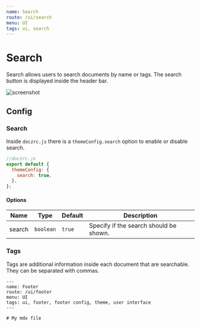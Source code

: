 ```yaml
---
name: Search
route: /ui/search
menu: UI
tags: ui, search
---
```



# Search

Search allows users to search documents by name or tags. The search button is displayed inside the header bar.

<img src={screenshot} alt="screenshot" />

## Config

### Search

Inside `doczrc.js` there is a `themeConfig.search` option to enable or disable search.

```js
//doczrc.js
export default {
  themeConfig: {
    search: true,
  },
};
```

#### Options

| Name   | Type      | Default | Description                            |
| ------ | --------- | ------- | -------------------------------------- |
| search | `boolean` | `true`  | Specify if the search should be shown. |

### Tags

Tags are additional information inside each document that are searchable. They can be separated with commas.

```mdx
---
name: Footer
route: /ui/footer
menu: UI
tags: ui, footer, footer config, theme, user interface
---

# My mdx file
```
